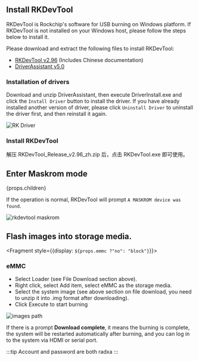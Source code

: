
<h2> Install RKDevTool </h2>

RKDevTool is Rockchip's software for USB burning on Windows platform. If RKDevTool is not installed on your Windows host, please follow the steps below to install it.

Please download and extract the following files to install RKDevTool:

- [RKDevTool v2.96](https://dl.radxa.com/tools/windows/RKDevTool_Release_v2.96_zh.zip) (Includes Chinese documentation)
- [DriverAssistant v5.0](https://dl.radxa.com/tools/windows/DriverAssitant_v5.0.zip)

### Installation of drivers

Download and unzip DriverAssistant, then execute DriverInstall.exe and click the `Install Driver` button to install the driver.
If you have already installed another version of driver, please click `Uninstall Driver` to uninstall the driver first, and then reinstall it again.

![RK Driver](/img/configuration/RK-Driver-Assistant-Install-Uninstall.webp)

### Install RKDevTool

解压 RKDevTool_Release_v2.96_zh.zip 后，点击 RKDevTool.exe 即可使用。

## Enter Maskrom mode

<div>

{props.children}

</div>

If the operation is normal, RKDevTool will prompt `A MASKROM device was found`.

<img src="/img/rkdevtool/rkdevtool_maskrom.webp" alt="rkdevtool maskrom" />

## Flash images into storage media.

<Fragment style={{display: `${props.emmc ?"no": "block"}`}}>

### eMMC

- Select Loader (see File Download section above).
- Right click, select Add item, select eMMC as the storage media.
- Select the system image (see above section on file download, you need to unzip it into .img format after downloading).
- Click Execute to start burning

<img src={props.rkdevtool_emmc_img} alt="images path" />

If there is a prompt **Download complete**, it means the burning is complete, the system will be restarted automatically after burning, and you can log in to the system via HDMI or serial port.

:::tip
Account and password are both radxa
:::

</Fragment>
